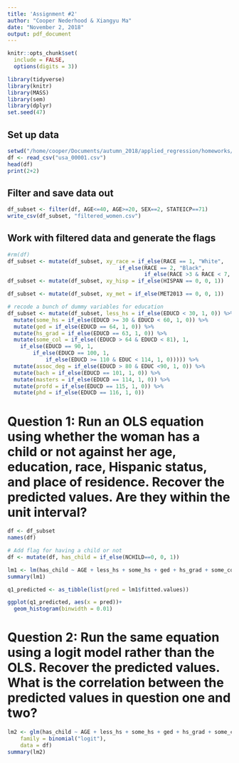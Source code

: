 ```yaml
---
title: 'Assignment #2'
author: "Cooper Nederhood & Xiangyu Ma"
date: "November 2, 2018"
output: pdf_document
---
```


```r
knitr::opts_chunk$set(
  include = FALSE,
  options(digits = 3))
```

```r
library(tidyverse)
library(knitr)
library(MASS)
library(sem)
library(dplyr)
set.seed(47)
```


## Set up data
```r
setwd("/home/cooper/Documents/autumn_2018/applied_regression/homeworks/HW_2")
df <- read_csv("usa_00001.csv")
head(df)
print(2+2)
```

## Filter and save data out
```r
df_subset <- filter(df, AGE<=40, AGE>=20, SEX==2, STATEICP==71)
write_csv(df_subset, "filtered_women.csv")
```

## Work with filtered data and generate the flags
```r
#rm(df)
df_subset <- mutate(df_subset, xy_race = if_else(RACE == 1, "White", 
                                   if_else(RACE == 2, "Black",
                                           if_else(RACE >3 & RACE < 7, "Asian", "Other")))) 
df_subset <- mutate(df_subset, xy_hisp = if_else(HISPAN == 0, 0, 1))

df_subset <- mutate(df_subset, xy_met = if_else(MET2013 == 0, 0, 1))

# recode a bunch of dummy variables for education
df_subset <- mutate(df_subset, less_hs = if_else(EDUCD < 30, 1, 0)) %>%
  mutate(some_hs = if_else(EDUCD >= 30 & EDUCD < 60, 1, 0)) %>%
  mutate(ged = if_else(EDUCD == 64, 1, 0)) %>%
  mutate(hs_grad = if_else(EDUCD == 63, 1, 0)) %>%
  mutate(some_col = if_else((EDUCD > 64 & EDUCD < 81), 1, 
    if_else(EDUCD == 90, 1, 
        if_else(EDUCD == 100, 1, 
            if_else(EDUCD >= 110 & EDUC < 114, 1, 0))))) %>%
  mutate(assoc_deg = if_else(EDUCD > 80 & EDUC <90, 1, 0)) %>%
  mutate(bach = if_else(EDUCD == 101, 1, 0)) %>%
  mutate(masters = if_else(EDUCD == 114, 1, 0)) %>%
  mutate(profd = if_else(EDUCD == 115, 1, 0)) %>%
  mutate(phd = if_else(EDUCD == 116, 1, 0))
```


# Question 1: Run an OLS equation using whether the woman has a child or not against her age, education, race, Hispanic status, and place of residence. Recover the predicted values. Are they within the unit interval?
```r
df <- df_subset
names(df)
```


```r
# Add flag for having a child or not
df <- mutate(df, has_child = if_else(NCHILD==0, 0, 1))
```

```r
lm1 <- lm(has_child ~ AGE + less_hs + some_hs + ged + hs_grad + some_col + assoc_deg + bach + masters + profd + phd + xy_race + xy_hisp + MET2013, df, weights=PERWT)
summary(lm1)
```

```r
q1_predicted <- as_tibble(list(pred = lm1$fitted.values))
```


```r
ggplot(q1_predicted, aes(x = pred))+
  geom_histogram(binwidth = 0.01)
```

# Question 2: Run the same equation using a logit model rather than the OLS. Recover the predicted values. What is the correlation between the predicted values in question one and two?

```r
lm2 <- glm(has_child ~ AGE + less_hs + some_hs + ged + hs_grad + some_col + assoc_deg + bach + masters + profd + phd + xy_race + xy_hisp + MET2013,
    family = binomial("logit"),
    data = df)
summary(lm2)

```






